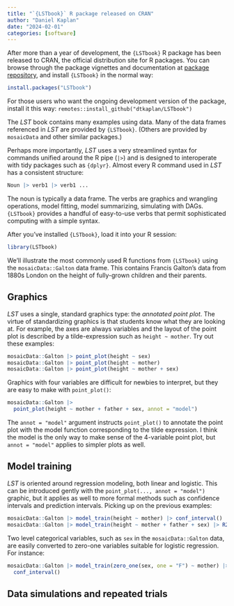 ```yaml
---
title: "`{LSTbook}` R package released on CRAN"
author: "Daniel Kaplan"
date: "2024-02-01"
categories: [software]
---
```


After more than a year of development, the `{LSTbook}` R package has been released to CRAN, the official distribution site for R packages. You can browse through the package vignettes and documentation at [package repository](dtkaplan.github.io/LSTbook), and install `{LSTbook}` in the normal way:

```r
install.packages("LSTbook")
```

::: {.column-margin}
For those users who want the ongoing development version of the package, install it this way:
`remotes::install_github("dtkaplan/LSTbook")`
:::

The *LST* book contains many examples using data. Many of the data frames referenced in *LST* are provided by `{LSTbook}`. (Others are provided by `mosaicData` and other similar packages.)

Perhaps more importantly, *LST* uses a very streamlined syntax for commands unified around the R pipe (`|>`) and is designed to interoperate with tidy packages such as `{dplyr}`. Almost every R command used in *LST* has a consistent structure:

```r
Noun |> verb1 |> verb1 ...
```

The noun is typically a data frame. The verbs are graphics and wrangling operations, model fitting, model summarizing, simulating with DAGs. `{LSTbook}` provides a handful of easy-to-use verbs that permit sophisticated computing with a simple syntax.

After you've installed `{LSTbook}`, load it into your R session:

```r
library(LSTbook)
```

We'll illustrate the most commonly used R functions from `{LSTbook}` using the `mosaicData::Galton` data frame. This contains Francis Galton's data from 1880s London on the height of fully-grown children and their parents.

## Graphics

*LST* uses a single, standard graphics type: the *annotated point plot*. The virtue of standardizing graphics is that students know what they are looking at. For example, the axes are always variables and the layout of the point plot is described by a tilde-expression such as `height ~ mother`. Try out these examples:

```r
mosaicData::Galton |> point_plot(height ~ sex)
mosaicData::Galton |> point_plot(height ~ mother)
mosaicData::Galton |> point_plot(height ~ mother + sex)
```

Graphics with four variables are difficult for newbies to interpret, but they are easy to make with `point_plot()`:

```r
mosaicData::Galton |>
  point_plot(height ~ mother + father + sex, annot = "model")
```

The `annot = "model"` argument instructs `point_plot()` to annotate the point plot with the model function corresponding to the tilde expression. I think the model is the only way to make sense of the 4-variable point plot, but `annot = "model"` applies to simpler plots as well.

## Model training

*LST* is oriented around regression modeling, both linear and logistic. This can be introduced gently with the `point_plot(..., annot = "model")` graphic, but it applies as well to more formal methods such as confidence intervals and prediction intervals. Picking up on the previous examples:

```r
mosaicData::Galton |> model_train(height ~ mother) |> conf_interval()
mosaicData::Galton |> model_train(height ~ mother + father + sex) |> R2()
```

Two level categorical variables, such as `sex` in the `mosaicData::Galton` data, are easily converted to zero-one variables suitable for logistic regression. For instance:

```r
mosaicData::Galton |> model_train(zero_one(sex, one = "F") ~ mother) |>
  conf_interval()
```

## Data simulations and repeated trials





